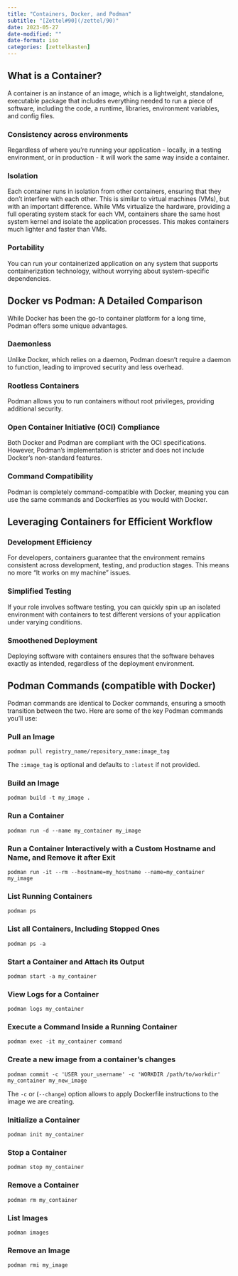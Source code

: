 ```yaml
---
title: "Containers, Docker, and Podman"
subtitle: "[Zettel#90](/zettel/90)"
date: 2023-05-27
date-modified: ""
date-format: iso
categories: [zettelkasten]
---
```

## What is a Container?

A container is an instance of an image, which is a lightweight, standalone, executable package that includes everything needed to run a piece of software, including the code, a runtime, libraries, environment variables, and config files.

### Consistency across environments

Regardless of where you're running your application - locally, in a testing environment, or in production - it will work the same way inside a container.

### Isolation

Each container runs in isolation from other containers, ensuring that they don't interfere with each other. This is similar to virtual machines (VMs), but with an important difference. While VMs virtualize the hardware, providing a full operating system stack for each VM, containers share the same host system kernel and isolate the application processes. This makes containers much lighter and faster than VMs.

### Portability

You can run your containerized application on any system that supports containerization technology, without worrying about system-specific dependencies.

## Docker vs Podman: A Detailed Comparison

While Docker has been the go-to container platform for a long time, Podman offers some unique advantages.

### Daemonless

Unlike Docker, which relies on a daemon, Podman doesn't require a daemon to function, leading to improved security and less overhead.

### Rootless Containers

Podman allows you to run containers without root privileges, providing additional security.

### Open Container Initiative (OCI) Compliance

Both Docker and Podman are compliant with the OCI specifications. However, Podman's implementation is stricter and does not include Docker's non-standard features.

### Command Compatibility

Podman is completely command-compatible with Docker, meaning you can use the same commands and Dockerfiles as you would with Docker.

## Leveraging Containers for Efficient Workflow

### Development Efficiency

For developers, containers guarantee that the environment remains consistent across development, testing, and production stages. This means no more "It works on my machine" issues.

### Simplified Testing

If your role involves software testing, you can quickly spin up an isolated environment with containers to test different versions of your application under varying conditions.

### Smoothened Deployment

Deploying software with containers ensures that the software behaves exactly as intended, regardless of the deployment environment.

## Podman Commands (compatible with Docker)

Podman commands are identical to Docker commands, ensuring a smooth transition between the two. Here are some of the key Podman commands you'll use:

### Pull an Image

```
podman pull registry_name/repository_name:image_tag
```

The `:image_tag` is optional and defaults to `:latest` if not provided.

### Build an Image

```
podman build -t my_image .
```

### Run a Container

```
podman run -d --name my_container my_image
```

### Run a Container Interactively with a Custom Hostname and Name, and Remove it after Exit

```
podman run -it --rm --hostname=my_hostname --name=my_container my_image
```

### List Running Containers

```
podman ps
```

### List all Containers, Including Stopped Ones

```
podman ps -a
```

### Start a Container and Attach its Output

```
podman start -a my_container
```

### View Logs for a Container

```
podman logs my_container
```

### Execute a Command Inside a Running Container

```
podman exec -it my_container command
```

### Create a new image from a container's changes

```
podman commit -c 'USER your_username' -c 'WORKDIR /path/to/workdir' my_container my_new_image
```

The `-c` or (`--change`) option allows to apply Dockerfile instructions to the image we are creating.

### Initialize a Container

```
podman init my_container
```

### Stop a Container

```
podman stop my_container
```

### Remove a Container

```
podman rm my_container
```

### List Images

```
podman images
```

### Remove an Image

```
podman rmi my_image
```
